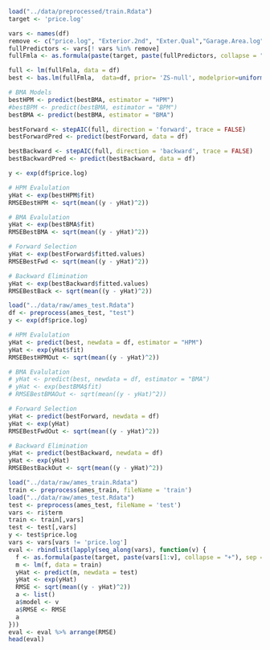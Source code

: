 ```r
load("../data/preprocessed/train.Rdata")
target <- 'price.log'
```


```r
vars <- names(df)
remove <- c("price.log", "Exterior.2nd", "Exter.Qual","Garage.Area.log","Total.Bsmt.SF.log")
fullPredictors <- vars[! vars %in% remove]
fullFmla <- as.formula(paste(target, paste(fullPredictors, collapse = "+"), sep = "~"))
```

```r
full <- lm(fullFmla, data = df)
best <- bas.lm(fullFmla,  data=df, prior= 'ZS-null', modelprior=uniform(), initprobs="eplogp", method = "MCMC") 

# BMA Models
bestHPM <- predict(bestBMA, estimator = "HPM")
#bestBPM <- predict(bestBMA, estimator = "BPM")
bestBMA <- predict(bestBMA, estimator = "BMA")

```

```r
bestForward <- stepAIC(full, direction = 'forward', trace = FALSE)
bestForwardPred <- predict(bestForward, data = df)

bestBackward <- stepAIC(full, direction = 'backward', trace = FALSE)
bestBackwardPred <- predict(bestBackward, data = df)
```

```r
y <- exp(df$price.log)

# HPM Evalulation
yHat <- exp(bestHPM$fit)
RMSEBestHPM <- sqrt(mean((y - yHat)^2)) 

# BMA Evalulation
yHat <- exp(bestBMA$fit)
RMSEBestBMA <- sqrt(mean((y - yHat)^2)) 

# Forward Selection
yHat <- exp(bestForward$fitted.values)
RMSEBestFwd <- sqrt(mean((y - yHat)^2)) 

# Backward Elimination
yHat <- exp(bestBackward$fitted.values)
RMSEBestBack <- sqrt(mean((y - yHat)^2)) 

```


```r
load("../data/raw/ames_test.Rdata")
df <- preprocess(ames_test, "test")
y <- exp(df$price.log)

# HPM Evalulation
yHat <- predict(best, newdata = df, estimator = "HPM")
yHat <- exp(yHat$fit)
RMSEBestHPMOut <- sqrt(mean((y - yHat)^2)) 

# BMA Evalulation
# yHat <- predict(best, newdata = df, estimator = "BMA")
# yHat <- exp(bestBMA$fit)
# RMSEBestBMAOut <- sqrt(mean((y - yHat)^2)) 

# Forward Selection
yHat <- predict(bestForward, newdata = df)
yHat <- exp(yHat)
RMSEBestFwdOut <- sqrt(mean((y - yHat)^2)) 

# Backward Elimination
yHat <- predict(bestBackward, newdata = df)
yHat <- exp(yHat)
RMSEBestBackOut <- sqrt(mean((y - yHat)^2)) 

```

```r
load("../data/raw/ames_train.Rdata")
train <- preprocess(ames_train, fileName = 'train')
load("../data/raw/ames_test.Rdata")
test <- preprocess(ames_test, fileName = 'test')
vars <- ri$term
train <- train[,vars]
test <- test[,vars]
y <- test$price.log
vars <- vars[vars != 'price.log']
eval <- rbindlist(lapply(seq_along(vars), function(v) {
  f <- as.formula(paste(target, paste(vars[1:v], collapse = "+"), sep = "~"))
  m <- lm(f, data = train)
  yHat <- predict(m, newdata = test)
  yHat <- exp(yHat)
  RMSE <- sqrt(mean((y - yHat)^2)) 
  a <- list()
  a$model <- v
  a$RMSE <- RMSE
  a
}))
eval <- eval %>% arrange(RMSE)
head(eval)
```

